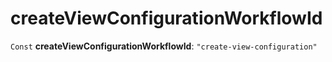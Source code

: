 
# createViewConfigurationWorkflowId

 `Const` **createViewConfigurationWorkflowId**: `"create-view-configuration"`

